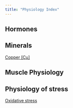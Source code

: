 ```yaml
---
title: "Physiology Index"
---
```


## Hormones

## Minerals
[Copper [Cu]]({{< var ref-copper >}})

## Muscle Physiology

## Physiology of stress
[Oxidative stress]({{< var ref-oxidative-stress >}})